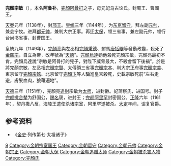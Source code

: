 '''完顏宗敏'''（{{bd|？||1150年||catIdx=W}}），本名'''阿鲁补'''，[[完顏阿骨打|完顏阿骨打]]之子，母元妃乌古论氏。封蜀王、曹國王。

[[天眷|天眷]]元年（1138年），封[[邢王|邢王]]。[[皇統|皇统]]三年（1144年），为[[金东京|东京]][[留守|留守]]，拜左副[[元帅|元帅]]，兼会宁牧。进拜[[都元帅|都元帅]]，兼判大宗正事。再迁[[太保|太保]]，领三省事，兼左副元帅，领行台尚书省事，封曹国王。

皇統九年（1149年），[[完顏亮|完顏亮]]與左丞相[[完顏秉德|完顏秉德]]、駙馬[[唐括辯|唐括辯]]等發動政變，殺死了[[金熙宗|金熙宗]]，自立為帝，改年號為“[[天德_(金朝)|天德]]”。[[完顏烏達|完顏烏達]]勸他殺死完顏宗敏，完顏亮最初不肯。完顏烏達說“宗敏是阿骨打的兒子，對陛下威脅最大，不殺會留下後禍”。於是將完顏宗敏、左丞相[[完顏宗賢|完顏宗賢]]、太傅領三省事[[完顏宗本|完顏宗本]]、判大宗正府事[[完顏宗美|完顏宗美]]、東京留守[[完顏宗懿|完顏宗懿]]、北京留守[[完顏卞|完顏卞]]等人騙進皇宮殺死，史載宗敏死前“左右走避，膚髮血肉，狼藉遍地”。 

[[天德_(金朝)|天德]]三年（1151年），完顏亮[[追封|追封]]宗敏为[[太师|太师]]，进封爵。妃蒲察氏，进国号。封子[[完颜撒合辇|完颜撒合辇]]为舒国公，[[赐名|赐名]]褒，进封王；[[完颜阿里罕|完颜阿里罕]]封密国公。[[正隆|正隆]]六年（1161年），契丹撒八反，海陵王遣使杀诸宗室，阿里罕遂被杀。[[大定_(金朝)|大定]]年间，诏复官爵。

== 参考资料 ==

*《[[金史|金史]]·列传第七·太祖诸子》

{{金朝人物小作品}}
[[Category:金太祖皇子|9]]
[[Category:金朝宗室国王|Category:金朝宗室国王]]
[[Category:金朝留守|Category:金朝留守]]
[[Category:金朝元帅|Category:金朝元帅]]
[[Category:金朝宗正|Category:金朝宗正]]
[[Category:金朝太保|Category:金朝太保]]
[[Category:金朝追赠太师|Category:金朝追赠太师]]
[[Category:金朝被杀害人物|Category:金朝被杀害人物]]
[[Category:完顏氏|Category:完顏氏]]
